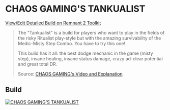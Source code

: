 
# CHAOS GAMING'S TANKUALIST

[View/Edit Detailed Build on Remnant 2 Toolkit](https://www.remnant2toolkit.com/builder/clr48ewb80000bi6o65pxehdc)

> The "Tankualist" is a build for players who want to play in the fields of the risky Ritualist play-style but with the amazing survivability of the Medic-Misty Step Combo. You have to try this one!
>
> This build has it all: the best dodge mechanic in the game (misty step), insane healing, insane status damage, crazy ad-clear potential and great total DR.
>
> Source: [CHAOS GAMING's Video and Explanation](https://www.youtube.com/watch?v=bLVI1DrQak4)

## Build

[![CHAOS GAMING'S TANKUALIST](https://d2sqltdcj8czo5.cloudfront.net/featured-builds/chaos_gamings_tankualist.png)](https://www.remnant2toolkit.com/builder/clr48ewb80000bi6o65pxehdc)
